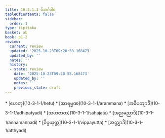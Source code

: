```yaml
---
title: 10.3.1.1 ဝိဘင်္ဂဝါရ
tableOfContents: false
sidebar:
  order: 1
type: tipitaka
basket: ab
book: p1-2
review:
  current: review
  updated: '2025-10-23T09:20:58.168473'
  updated_by: ''
  notes: ''
  history:
  - state: review
    date: '2025-10-23T09:20:58.168473'
    updated_by: ''
    notes: ''
    previous_state: draft
---
```



<ReviewStatus review={frontmatter.review} showDetails={true} />

<HypothesisAnnotation frontmatter={frontmatter} />

<DynamicBreadcrumb />



<TableOfContents book="p1-2" section="10.3.1.1">
* [ဟေတု](10-3-1-1/hetu)
* [အာရမ္မဏ](10-3-1-1/arammana)
* [အဓိပတျာဒိ](10-3-1-1/adhipatyadi)
* [သဟဇာတ](10-3-1-1/sahajata)
* [အညမညာဒိ](10-3-1-1/annamannadi)
* [ဝိပ္ပယုတ္တ](10-3-1-1/vippayutta)
* [အတ္ထျာဒိ](10-3-1-1/atthyadi)
</TableOfContents>